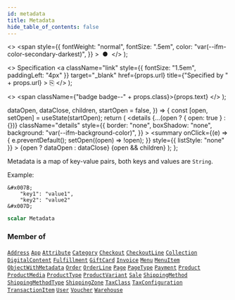 ```yaml
---
id: metadata
title: Metadata
hide_table_of_contents: false
---
```


  <>
    <span
      style={{
        fontWeight: "normal",
        fontSize: ".5em",
        color: "var(--ifm-color-secondary-darkest)",
      }}
    >
      &nbsp;●&nbsp;
    </span>
  </>
);

  <>
    Specification
    <a
      className="link"
      style={{ fontSize: "1.5em", paddingLeft: "4px" }}
      target="\_blank"
      href={props.url}
      title={"Specified by " + props.url}
    >
      ⎘
    </a>
  </>
);

  <>
    <span className={"badge badge--" + props.class}>{props.text}</span>
  </>
);


  dataOpen,
  dataClose,
  children,
  startOpen = false,
}) => {
  const [open, setOpen] = useState(startOpen);
  return (
    <details
      {...(open ? { open: true } : {})}
      className="details"
      style={{
        border: "none",
        boxShadow: "none",
        background: "var(--ifm-background-color)",
      }}
    >
      <summary
        onClick={(e) => {
          e.preventDefault();
          setOpen((open) => !open);
        }}
        style={{ listStyle: "none" }}
      >
        {open ? dataOpen : dataClose}
      </summary>
      {open && children}
    </details>
  );
};

Metadata is a map of key-value pairs, both keys and values are `String`.

Example:

```
&#x007B;
    "key1": "value1",
    "key2": "value2"
&#x007D;
```

```graphql
scalar Metadata
```

### Member of

[`Address`](../../../api-reference/users/objects/address) <Badge class="secondary" text="object"/><Bullet />[`App`](../../../api-reference/apps/objects/app) <Badge class="secondary" text="object"/><Bullet />[`Attribute`](../../../api-reference/attributes/objects/attribute) <Badge class="secondary" text="object"/><Bullet />[`Category`](../../../api-reference/products/objects/category) <Badge class="secondary" text="object"/><Bullet />[`Checkout`](../../../api-reference/checkout/objects/checkout) <Badge class="secondary" text="object"/><Bullet />[`CheckoutLine`](../../../api-reference/checkout/objects/checkout-line) <Badge class="secondary" text="object"/><Bullet />[`Collection`](../../../api-reference/products/objects/collection) <Badge class="secondary" text="object"/><Bullet />[`DigitalContent`](../../../api-reference/miscellaneous/objects/digital-content) <Badge class="secondary" text="object"/><Bullet />[`Fulfillment`](../../../api-reference/orders/objects/fulfillment) <Badge class="secondary" text="object"/><Bullet />[`GiftCard`](../../../api-reference/gift-cards/objects/gift-card) <Badge class="secondary" text="object"/><Bullet />[`Invoice`](../../../api-reference/orders/objects/invoice) <Badge class="secondary" text="object"/><Bullet />[`Menu`](../../../api-reference/miscellaneous/objects/menu) <Badge class="secondary" text="object"/><Bullet />[`MenuItem`](../../../api-reference/miscellaneous/objects/menu-item) <Badge class="secondary" text="object"/><Bullet />[`ObjectWithMetadata`](../../../api-reference/miscellaneous/interfaces/object-with-metadata) <Badge class="secondary" text="interface"/><Bullet />[`Order`](../../../api-reference/orders/objects/order) <Badge class="secondary" text="object"/><Bullet />[`OrderLine`](../../../api-reference/orders/objects/order-line) <Badge class="secondary" text="object"/><Bullet />[`Page`](../../../api-reference/pages/objects/page) <Badge class="secondary" text="object"/><Bullet />[`PageType`](../../../api-reference/pages/objects/page-type) <Badge class="secondary" text="object"/><Bullet />[`Payment`](../../../api-reference/payments/objects/payment) <Badge class="secondary" text="object"/><Bullet />[`Product`](../../../api-reference/products/objects/product) <Badge class="secondary" text="object"/><Bullet />[`ProductMedia`](../../../api-reference/products/objects/product-media) <Badge class="secondary" text="object"/><Bullet />[`ProductType`](../../../api-reference/products/objects/product-type) <Badge class="secondary" text="object"/><Bullet />[`ProductVariant`](../../../api-reference/products/objects/product-variant) <Badge class="secondary" text="object"/><Bullet />[`Sale`](../../../api-reference/discounts/objects/sale) <Badge class="secondary" text="object"/><Bullet />[`ShippingMethod`](../../../api-reference/shipping/objects/shipping-method) <Badge class="secondary" text="object"/><Bullet />[`ShippingMethodType`](../../../api-reference/shipping/objects/shipping-method-type) <Badge class="secondary" text="object"/><Bullet />[`ShippingZone`](../../../api-reference/shipping/objects/shipping-zone) <Badge class="secondary" text="object"/><Bullet />[`TaxClass`](../../../api-reference/taxes/objects/tax-class) <Badge class="secondary" text="object"/><Bullet />[`TaxConfiguration`](../../../api-reference/taxes/objects/tax-configuration) <Badge class="secondary" text="object"/><Bullet />[`TransactionItem`](../../../api-reference/payments/objects/transaction-item) <Badge class="secondary" text="object"/><Bullet />[`User`](../../../api-reference/users/objects/user) <Badge class="secondary" text="object"/><Bullet />[`Voucher`](../../../api-reference/discounts/objects/voucher) <Badge class="secondary" text="object"/><Bullet />[`Warehouse`](../../../api-reference/products/objects/warehouse) <Badge class="secondary" text="object"/>
